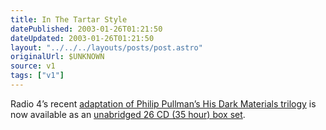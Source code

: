 ```yaml
---
title: In The Tartar Style
datePublished: 2003-01-26T01:21:50
dateUpdated: 2003-01-26T01:21:50
layout: "../../../layouts/posts/post.astro"
originalUrl: $UNKNOWN
source: v1
tags: ["v1"]
---
```


Radio 4&#8217;s recent [adaptation of Philip Pullman&#8217;s His Dark Materials trilogy][1] is now available as an [unabridged 26 CD (35 hour) box set][2].

[1]: http://www.bbc.co.uk/radio4/arts/hisdarkmaterials/index.shtml "BBC Radio 4: Arts and Drama: His Dark Materials"
[2]: http://www.amazon.co.uk/exec/obidos/ASIN/1855495767/ohsky "Amazon.co.uk: His Dark Materials Audio CD Box Set (for hardcore fans only, I'd imagine)"
